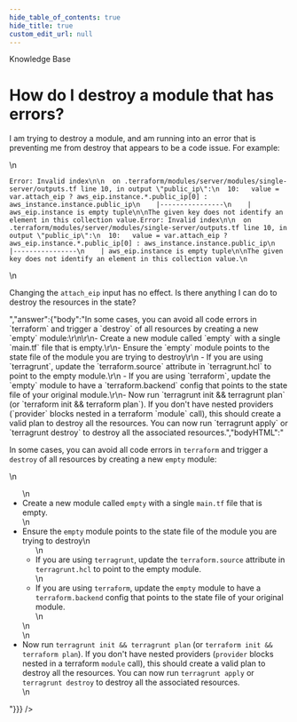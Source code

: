 ```yaml
---
hide_table_of_contents: true
hide_title: true
custom_edit_url: null
---
```



<head>
  <link rel="canonical" href="https://github.com/gruntwork-io/knowledge-base/discussions/144" />
</head>

<CenterLayout>
<span className="searchCategory">Knowledge Base</span>
<h1>How do I destroy a module that has errors?</h1>
<GitHub discussion={{"id":"D_kwDOF8slf84AOh1i","number":144,"author":{"login":"yorinasub17"},"title":"How do I destroy a module that has errors?","body":"I am trying to destroy a module, and am running into an error that is preventing me from destroy that appears to be a code issue. For example:\r\n\r\n```\r\nError: Invalid index\r\n\r\n  on .terraform/modules/server/modules/single-server/outputs.tf line 10, in output \"public_ip\":\r\n  10:   value = var.attach_eip ? aws_eip.instance.*.public_ip[0] : aws_instance.instance.public_ip\r\n    |----------------\r\n    | aws_eip.instance is empty tuple\r\n\r\nThe given key does not identify an element in this collection value.Error: Invalid index\r\n\r\n  on .terraform/modules/server/modules/single-server/outputs.tf line 10, in output \"public_ip\":\r\n  10:   value = var.attach_eip ? aws_eip.instance.*.public_ip[0] : aws_instance.instance.public_ip\r\n    |----------------\r\n    | aws_eip.instance is empty tuple\r\n\r\nThe given key does not identify an element in this collection value.\r\n```\r\n\r\nChanging the `attach_eip` input has no effect. Is there anything I can do to destroy the resources in the state?","bodyHTML":"<p dir=\"auto\">I am trying to destroy a module, and am running into an error that is preventing me from destroy that appears to be a code issue. For example:</p>\n<div class=\"snippet-clipboard-content notranslate position-relative overflow-auto\" data-snippet-clipboard-copy-content=\"Error: Invalid index\n\n  on .terraform/modules/server/modules/single-server/outputs.tf line 10, in output &quot;public_ip&quot;:\n  10:   value = var.attach_eip ? aws_eip.instance.*.public_ip[0] : aws_instance.instance.public_ip\n    |----------------\n    | aws_eip.instance is empty tuple\n\nThe given key does not identify an element in this collection value.Error: Invalid index\n\n  on .terraform/modules/server/modules/single-server/outputs.tf line 10, in output &quot;public_ip&quot;:\n  10:   value = var.attach_eip ? aws_eip.instance.*.public_ip[0] : aws_instance.instance.public_ip\n    |----------------\n    | aws_eip.instance is empty tuple\n\nThe given key does not identify an element in this collection value.\"><pre class=\"notranslate\"><code class=\"notranslate\">Error: Invalid index\n\n  on .terraform/modules/server/modules/single-server/outputs.tf line 10, in output \"public_ip\":\n  10:   value = var.attach_eip ? aws_eip.instance.*.public_ip[0] : aws_instance.instance.public_ip\n    |----------------\n    | aws_eip.instance is empty tuple\n\nThe given key does not identify an element in this collection value.Error: Invalid index\n\n  on .terraform/modules/server/modules/single-server/outputs.tf line 10, in output \"public_ip\":\n  10:   value = var.attach_eip ? aws_eip.instance.*.public_ip[0] : aws_instance.instance.public_ip\n    |----------------\n    | aws_eip.instance is empty tuple\n\nThe given key does not identify an element in this collection value.\n</code></pre></div>\n<p dir=\"auto\">Changing the <code class=\"notranslate\">attach_eip</code> input has no effect. Is there anything I can do to destroy the resources in the state?</p>","answer":{"body":"In some cases, you can avoid all code errors in `terraform` and trigger a `destroy` of all resources by creating a new `empty` module:\r\n\r\n- Create a new module called `empty` with a single `main.tf` file that is empty.\r\n- Ensure the `empty` module points to the state file of the module you are trying to destroy\r\n    - If you are using `terragrunt`, update the `terraform.source` attribute in `terragrunt.hcl` to point to the empty module.\r\n    - If you are using `terraform`, update the `empty` module to have a `terraform.backend` config that points to the state file of your original module.\r\n- Now run `terragrunt init && terragrunt plan` (or `terraform init && terraform plan`). If you don't have nested providers (`provider` blocks nested in a terraform `module` call), this should create a valid plan to destroy all the resources. You can now run `terragrunt apply` or `terragrunt destroy` to destroy all the associated resources.","bodyHTML":"<p dir=\"auto\">In some cases, you can avoid all code errors in <code class=\"notranslate\">terraform</code> and trigger a <code class=\"notranslate\">destroy</code> of all resources by creating a new <code class=\"notranslate\">empty</code> module:</p>\n<ul dir=\"auto\">\n<li>Create a new module called <code class=\"notranslate\">empty</code> with a single <code class=\"notranslate\">main.tf</code> file that is empty.</li>\n<li>Ensure the <code class=\"notranslate\">empty</code> module points to the state file of the module you are trying to destroy\n<ul dir=\"auto\">\n<li>If you are using <code class=\"notranslate\">terragrunt</code>, update the <code class=\"notranslate\">terraform.source</code> attribute in <code class=\"notranslate\">terragrunt.hcl</code> to point to the empty module.</li>\n<li>If you are using <code class=\"notranslate\">terraform</code>, update the <code class=\"notranslate\">empty</code> module to have a <code class=\"notranslate\">terraform.backend</code> config that points to the state file of your original module.</li>\n</ul>\n</li>\n<li>Now run <code class=\"notranslate\">terragrunt init &amp;&amp; terragrunt plan</code> (or <code class=\"notranslate\">terraform init &amp;&amp; terraform plan</code>). If you don't have nested providers (<code class=\"notranslate\">provider</code> blocks nested in a terraform <code class=\"notranslate\">module</code> call), this should create a valid plan to destroy all the resources. You can now run <code class=\"notranslate\">terragrunt apply</code> or <code class=\"notranslate\">terragrunt destroy</code> to destroy all the associated resources.</li>\n</ul>"}}} />

</CenterLayout>
  

<!-- ##DOCS-SOURCER-START
{
  "sourcePlugin": "github-discussions",
  "hash": "2b57fa39cffda89df430f850970fb138"
}
##DOCS-SOURCER-END -->
